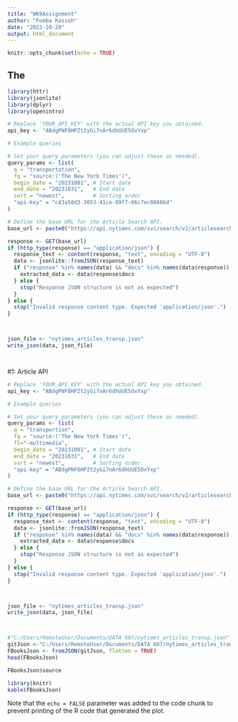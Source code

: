---
title: "WK9Assignment"
author: "Fomba Kassoh"
date: "2023-10-29"
output: html_document
---

```{r setup, include=FALSE}
knitr::opts_chunk$set(echo = TRUE)
```

## The 

```{r}
library(httr)
library(jsonlite)
library(dplyr)
library(openintro)

# Replace 'YOUR_API_KEY' with the actual API key you obtained.
api_key <- "ABdgPNF8HPZt2yGi7nAr6dhUUE5OxYxp"

# Example queries

# Set your query parameters (you can adjust these as needed).
query_params <- list(
  q = "transportation",
  fq = "source:('The New York Times')",
  begin_date = "20231001", # Start date
  end_date = "20231031",   # End date
  sort = "newest",         # Sorting order
  "api-key" = "c43a50d3-3053-41ce-89f7-66c7ec00886d"
)

# Define the base URL for the Article Search API.
base_url <- paste0("https://api.nytimes.com/svc/search/v2/articlesearch.json?query_params&api-key=", "ABdgPNF8HPZt2yGi7nAr6dhUUE5OxYxp")

response <- GET(base_url)
if (http_type(response) == "application/json") {
  response_text <- content(response, "text", encoding = "UTF-8")
  data <- jsonlite::fromJSON(response_text)
  if ("response" %in% names(data) && "docs" %in% names(data$response)) {
    extracted_data <- data$response$docs
  } else {
    stop("Response JSON structure is not as expected")
  }
} else {
  stop("Invalid response content type. Expected 'application/json'.")
}



json_file <- "nytimes_articles_transp.json"
write_json(data, json_file)




```


#1: Article API

```{r}
# Replace 'YOUR_API_KEY' with the actual API key you obtained.
api_key <- "ABdgPNF8HPZt2yGi7nAr6dhUUE5OxYxp"

# Example queries

# Set your query parameters (you can adjust these as needed).
query_params <- list(
  q = "transportion",
  fq = "source:('The New York Times')",
  fl="-multimedia",
  begin_date = "20231001", # Start date
  end_date = "20231031",   # End date
  sort = "newest",         # Sorting order
  "api-key" = "ABdgPNF8HPZt2yGi7nAr6dhUUE5OxYxp"
)

# Define the base URL for the Article Search API.
base_url <- paste0("https://api.nytimes.com/svc/search/v2/articlesearch.json?query_params&api-key=", "ABdgPNF8HPZt2yGi7nAr6dhUUE5OxYxp")

response <- GET(base_url)
if (http_type(response) == "application/json") {
  response_text <- content(response, "text", encoding = "UTF-8")
  data <- jsonlite::fromJSON(response_text)
  if ("response" %in% names(data) && "docs" %in% names(data$response)) {
    extracted_data <- data$response$docs
  } else {
    stop("Response JSON structure is not as expected")
  }
} else {
  stop("Invalid response content type. Expected 'application/json'.")
}



json_file <- "nytimes_articles_transp.json"
write_json(data, json_file)




```


```{r}
#"C:/Users/RemoteUser/Documents/DATA 607/nytimes_articles_transp.json"
gitJson <-"C:/Users/RemoteUser/Documents/DATA 607/nytimes_articles_transp.json"
FBooksJson <- fromJSON(gitJson, flatten = TRUE)
head(FBooksJson)
```
```{r}
FBooksJson$source
```



```{r, results='asis'}
library(knitr)
kable(FBooksJson)

```

Note that the `echo = FALSE` parameter was added to the code chunk to prevent printing of the R code that generated the plot.
